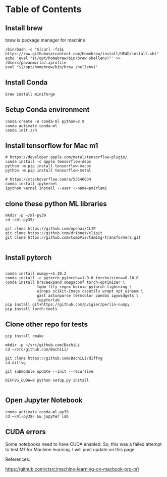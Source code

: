 
# Table of Contents 

<TOCInline toc={toc} />

## Install brew

brew is package manager for machine
```
/bin/bash -c "$(curl -fsSL https://raw.githubusercontent.com/Homebrew/install/HEAD/install.sh)"
echo 'eval "$(/opt/homebrew/bin/brew shellenv)"' >> /Users/pavanmirla/.zprofile
eval "$(/opt/homebrew/bin/brew shellenv)"

```

## Install Conda
```
brew install miniforge

```

## Setup Conda environment

```
conda create -n conda-ml python=3.9
conda activate conda-ml
conda init zsh
```

## Install tensorflow for Mac m1
```
# https://developer.apple.com/metal/tensorflow-plugin/
conda install -c apple tensorflow-deps
python -m pip install tensorflow-macos
python -m pip install tensorflow-metal

# https://stackoverflow.com/a/53546634
conda install ipykernel
ipython kernel install --user --name=pmirlam1

```


## clone these python ML libraries

```
mkdir -p ~/ml-py39
cd ~/ml-py39/

git clone https://github.com/openai/CLIP
git clone https://github.com/dribnet/clipit
git clone https://github.com/CompVis/taming-transformers.git


```

## Install pytorch

```

conda install numpy~=1.19.2
conda install -c pytorch pytorch==1.9.0 torchvision==0.10.0
conda install braceexpand omegaconf torch-optimizer \
              tqdm ftfy regex kornia pytorch-lightning \
              einops scikit-image cssutils wrapt opt_einsum \
              gast astunparse termcolor pandas ipywidgets \
              jupyterlab
pip install git+https://github.com/pvigier/perlin-numpy
pip install torch-tools

```


## Clone other repo for tests

```
pip install cmake

mkdir -p ~/src/github.com/BachiLi
cd ~/src/github.com/BachiLi/

git clone https://github.com/BachiLi/diffvg
cd diffvg

git submodule update --init --recursive

DIFFVG_CUDA=0 python setup.py install


```

## Open Jupyter Notebook

```
conda activate conda-ml-py39
cd ~/ml-py39/ && jupyter lab

```

## CUDA errors

Some notebooks need to have CUDA enabled.
So, this was a failed attempt to test M1 for Machine learning.
I will post update on this page 



References:

https://github.com/ctsrc/machine-learning-on-macbook-pro-m1



